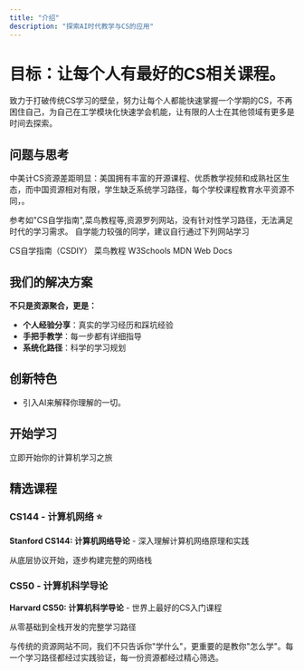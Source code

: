 ```yaml
---
title: "介绍"
description: "探索AI时代教学与CS的应用"
---
```


# 目标：让每个人有最好的CS相关课程。

致力于打破传统CS学习的壁垒，努力让每个人都能快速掌握一个学期的CS，不再困住自己，为自己在工学模块化快速学会机能，让有限的人士在其他领域有更多是时间去探索。

## 问题与思考

中美计CS资源差距明显：美国拥有丰富的开源课程、优质教学视频和成熟社区生态，而中国资源相对有限，学生缺乏系统学习路径，每个学校课程教育水平资源不同，。

参考如"CS自学指南",菜鸟教程等,资源罗列网站，没有针对性学习路径，无法满足时代的学习需求。
<Note>自学能力较强的同学，建议自行通过下列网站学习</Note>

<Card title="CS自学指南" size={12} icon="https://csdiy.wiki/images/favicon.ico" horizontal href="https://csdiy.wiki/">
    CS自学指南（CSDIY）
</Card>

<Card title="菜鸟教程" size={12} icon="https://www.runoob.com/favicon.ico" horizontal href="https://www.runoob.com/">
    菜鸟教程
</Card>

<Card title="W3Schools" size={12} icon="https://www.w3schools.com/favicon.ico" horizontal href="https://www.w3schools.com/">
    W3Schools
</Card>

<Card title="MDN Web Docs" size={12} icon="https://developer.mozilla.org/favicon.ico" horizontal href="https://developer.mozilla.org/">
    MDN Web Docs
</Card>

[//]: # ([Markdown Guide]&#40;https://www.markdownguide.org/&#41;)
## 我们的解决方案

**不只是资源聚合，更是：**

- **个人经验分享**：真实的学习经历和踩坑经验
- **手把手教学**：每一步都有详细指导
- **系统化路径**：科学的学习规划

## 创新特色

- 引入AI来解释你理解的一切。

## 开始学习

<Card title="环境安装" icon="rocket" horizontal href="/installation">
    立即开始你的计算机学习之旅
</Card>

## 精选课程

### CS144 - 计算机网络 ⭐️
**Stanford CS144: 计算机网络导论** - 深入理解计算机网络原理和实践

<Card title="CS144计算机网络" icon="network" horizontal href="/cs144/overview">
    从底层协议开始，逐步构建完整的网络栈
</Card>

### CS50 - 计算机科学导论
**Harvard CS50: 计算机科学导论** - 世界上最好的CS入门课程

<Card title="CS50计算机科学导论" icon="code" horizontal href="/cs50/overview">
    从零基础到全栈开发的完整学习路径
</Card>

与传统的资源网站不同，我们不只告诉你"学什么"，更重要的是教你"怎么学"。每一个学习路径都经过实践验证，每一份资源都经过精心筛选。